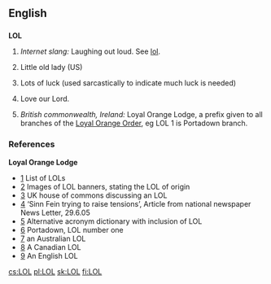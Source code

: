 ==English==

==={{Initialism}}===
{{wikipedia}}
'''LOL'''

# ''Internet slang:'' Laughing out loud.  See [[lol]].
# {{rfv-sense}} Little old lady (US) <!--Um, where in US is this used? -->
# {{rfv-sense}} Lots of luck (used sarcastically to indicate much luck is needed)
# {{rfv-sense}} Love our Lord.
# ''British commonwealth, Ireland:'' Loyal Orange Lodge, a prefix given to all branches of the [[Orange Order|Loyal Orange Order]], eg LOL 1 is Portadown branch.

===References===
'''Loyal Orange Lodge'''
*[http://www.newtownardsorange.org.uk/twelfth2002.htm] List of LOLs
*[http://www.grandorange.org.uk/parades/orange_banners.html] Images of LOL banners, stating the LOL of origin
*[http://www.publications.parliament.uk/pa/cm200304/cmhansrd/vo041118/text/41118w21.htm] UK house of commons discussing an LOL
*[http://www.birw.org/Parades%202005.html#_edn20] ‘Sinn Fein trying to raise tensions’, Article from national newspaper News Letter, 29.6.05
*[http://acronyms.thefreedictionary.com/Loyal+Orange+Lodge] Alternative  acronym dictionary with inclusion of LOL
*[http://www.portadowndistrictlolno1.co.uk/] Portadown, LOL number one
*[http://franksartor.org/wa/] an Australian LOL
*[http://www.geocities.com/Athens/Olympus/3472/index.htm#tip] A Canadian LOL
*[http://www.orangenet.org/lol66/] An English LOL



[[cs:LOL]]
[[pl:LOL]]
[[sk:LOL]]
[[fi:LOL]]